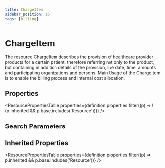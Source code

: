 ```yaml
---
title: ChargeItem
sidebar_position: 16
tags: [billing]
---
```



# ChargeItem

The resource ChargeItem describes the provision of healthcare provider products for a certain patient, therefore referring not only to the product, but containing in addition details of the provision, like date, time, amounts and participating organizations and persons. Main Usage of the ChargeItem is to enable the billing process and internal cost allocation.

## Properties

<ResourcePropertiesTable
  properties={definition.properties.filter((p) => !(p.inherited && p.base.includes('Resource')))}
/>

## Search Parameters

<SearchParamsTable searchParams={definition.searchParameters} />

## Inherited Properties

<ResourcePropertiesTable properties={definition.properties.filter((p) => p.inherited && p.base.includes('Resource'))} />
